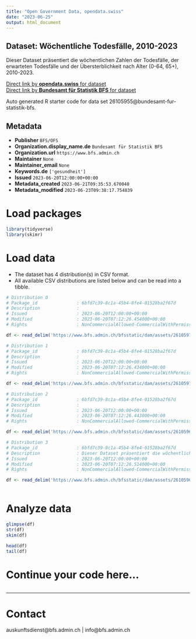 ```yaml
---
title: "Open Government Data, opendata.swiss"
date: "2023-06-25"
output: html_document
---
```


## Dataset: Wöchentliche Todesfälle, 2010-2023

Dieser Dataset präsentiert die wöchentlichen Zahlen der Todesfälle, der erwarteten Todesfälle und der Übersterblichkeit nach Alter (0-64, 65+), 2010-2023.

[Direct link by **opendata.swiss** for dataset](https://opendata.swiss/de/dataset/wochentliche-todesfalle-2010-20231)<br>
[Direct link by **Bundesamt für Statistik BFS** for dataset](https://www.bfs.admin.ch/asset/de/ts-d-14.03.04.03-wr)

Auto generated R starter code for data set 26105955@bundesamt-fur-statistik-bfs.

## Metadata

- **Publisher** `BFS/OFS`
- **Organization.display_name.de** `Bundesamt für Statistik BFS`
- **Organization.url** `https://www.bfs.admin.ch`
- **Maintainer** `None`
- **Maintainer_email** `None`
- **Keywords.de** `['gesundheit']`
- **Issued** `2023-06-20T12:00:00+00:00`
- **Metadata_created** `2023-06-21T09:35:53.670040`
- **Metadata_modified** `2023-06-23T09:38:17.754839`


# Load packages

```r

library(tidyverse)
library(skimr)

```

# Load data

-   The dataset has 4 distribution(s) in CSV format.
-   All available CSV distributions are listed below and can be read into a tibble.

```r

# Distribution 0
# Package_id               : 6bfd7c39-8c1a-45b4-8fe4-01528ba2f67d
# Description              : 
# Issued                   : 2023-06-20T12:00:00+00:00
# Modified                 : 2023-06-20T07:12:26.454000+00:00
# Rights                   : NonCommercialAllowed-CommercialWithPermission-ReferenceRequired

df <- read_delim('https://www.bfs.admin.ch/bfsstatic/dam/assets/26105972/master')

# Distribution 1
# Package_id               : 6bfd7c39-8c1a-45b4-8fe4-01528ba2f67d
# Description              : 
# Issued                   : 2023-06-20T12:00:00+00:00
# Modified                 : 2023-06-20T07:12:26.434000+00:00
# Rights                   : NonCommercialAllowed-CommercialWithPermission-ReferenceRequired

df <- read_delim('https://www.bfs.admin.ch/bfsstatic/dam/assets/26105978/master')

# Distribution 2
# Package_id               : 6bfd7c39-8c1a-45b4-8fe4-01528ba2f67d
# Description              : 
# Issued                   : 2023-06-20T12:00:00+00:00
# Modified                 : 2023-06-20T07:12:26.443000+00:00
# Rights                   : NonCommercialAllowed-CommercialWithPermission-ReferenceRequired

df <- read_delim('https://www.bfs.admin.ch/bfsstatic/dam/assets/26105967/master')

# Distribution 3
# Package_id               : 6bfd7c39-8c1a-45b4-8fe4-01528ba2f67d
# Description              : Dieser Dataset präsentiert die wöchentlichen Zahlen der Todesfälle, der erwarteten Todesfälle und der Übersterblichkeit nach Alter (0-64, 65+), 2010-2023.
# Issued                   : 2023-06-20T12:00:00+00:00
# Modified                 : 2023-06-20T07:12:26.514000+00:00
# Rights                   : NonCommercialAllowed-CommercialWithPermission-ReferenceRequired

df <- read_delim('https://www.bfs.admin.ch/bfsstatic/dam/assets/26105962/master')



```

# Analyze data

```r

glimpse(df)
str(df)
skim(df)

head(df)
tail(df)

```

# Continue your code here...

```r

```

------------------------------------------------------------------------

# Contact

auskunftsdienst@bfs.admin.ch | info@bfs.admin.ch
